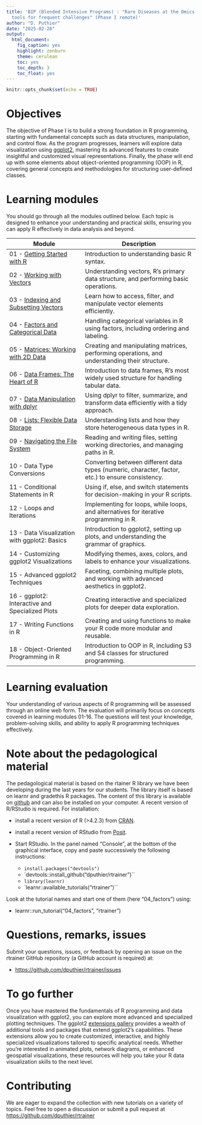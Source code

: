 ```yaml
---
title: 'BIP (Blended Intensive Programs) : "Rare Diseases at the Omics era: Current
  tools for frequent challenges" (Phase I remote)'
author: "D. Puthier"
date: "2025-02-28"
output:
  html_document:
    fig_caption: yes
    highlight: zenburn
    theme: cerulean
    toc: yes
    toc_depth: 3
    toc_float: yes
---
```


```r
knitr::opts_chunk$set(echo = TRUE)
```

# Objectives 

The objective of Phase I is to build a strong foundation in R programming, starting with fundamental concepts such as data structures, manipulation, and control flow. As the program progresses, learners will explore data visualization using [ggplot2](https://ggplot2.tidyverse.org/), mastering its advanced features to create insightful and customized visual representations. Finally, the phase will end up with some elements about object-oriented programming (OOP) in R, covering general concepts and methodologies for structuring user-defined classes.

# Learning modules

You should go through all the modules outlined below. Each topic is designed to enhance your understanding and practical skills, ensuring you can apply R effectively in data analysis and beyond.

| Module | Description |
|--------|------------|
| 01 - [Getting Started with R](https://denis-puthier-bip.shinyapps.io/01_preamble/) | Introduction to understanding basic R syntax. |
| 02 - [Working with Vectors](https://denis-puthier-bip.shinyapps.io/02_vectors/) | Understanding vectors, R’s primary data structure, and performing basic operations. |
| 03 - [Indexing and Subsetting Vectors](https://denis-puthier-bip.shinyapps.io/03_vector_indexing/) | Learn how to access, filter, and manipulate vector elements efficiently. |
| 04 - [Factors and Categorical Data](https://denis-puthier-bip.shinyapps.io/04_factors/) | Handling categorical variables in R using factors, including ordering and labeling. |
| 05 - [Matrices: Working with 2D Data](https://denis-puthier-bip.shinyapps.io/05_matrices/) | Creating and manipulating matrices, performing operations, and understanding their structure. |
| 06 - [Data Frames: The Heart of R](https://denis-puthier-bip.shinyapps.io/06_dataframes/) | Introduction to data frames, R’s most widely used structure for handling tabular data. |
| 07 - [Data Manipulation with dplyr](https://denis-puthier-bip.shinyapps.io/07_dplyr/) | Using dplyr to filter, summarize, and transform data efficiently with a tidy approach. |
| 08 - [Lists: Flexible Data Storage](https://denis-puthier-bip.shinyapps.io/08_listss/) | Understanding lists and how they store heterogeneous data types in R. |
| 09 - [Navigating the File System]() | Reading and writing files, setting working directories, and managing paths in R. |
| 10 - Data Type Conversions | Converting between different data types (numeric, character, factor, etc.) to ensure consistency. |
| 11 - Conditional Statements in R | Using if, else, and switch statements for decision-making in your R scripts. |
| 12 - Loops and Iterations | Implementing for loops, while loops, and alternatives for iterative programming in R. |
| 13 - Data Visualization with ggplot2: Basics | Introduction to ggplot2, setting up plots, and understanding the grammar of graphics. |
| 14 - Customizing ggplot2 Visualizations | Modifying themes, axes, colors, and labels to enhance your visualizations. |
| 15 - Advanced ggplot2 Techniques | Faceting, combining multiple plots, and working with advanced aesthetics in ggplot2. |
| 16 - ggplot2: Interactive and Specialized Plots | Creating interactive and specialized plots for deeper data exploration. |
| 17 - Writing Functions in R | Creating and using functions to make your R code more modular and reusable. |
| 18 - Object-Oriented Programming in R | Introduction to OOP in R, including S3 and S4 classes for structured programming. |

# Learning evaluation

Your understanding of various aspects of R programming will be assessed through an online web form. The evaluation will primarily focus on concepts covered in learning modules 01-16. The questions will test your knowledge, problem-solving skills, and ability to apply R programming techniques effectively. 

# Note about the pedagological material

The pedagological material is based on the rtainer R library we have been developing during the last years for our students. The library itself is based on learnr and gradethis R packages. The content of this library  is available on [github](https://github.com/dputhier/rtrainer) and can also be installed on your computer. A recent version of R/RStudio is required. For installation:

- install a recent version of R (>4.2.3) from [CRAN](https://cran.r-project.org/). 
- install a recent version of RStudio from [Posit](https://posit.co/download/rstudio-desktop/). 
- Start RStudio. In the panel named "Console", at the bottom of the graphical interface, copy and paste successively the following instructions:

  - `install.packages("devtools")`
  - `devtools::install_github("dputhier/rtrainer")``
  - `library(learnr)`
  - `learnr::available_tutorials("rtrainer")``

Look at the tutorial names and start one of them  (here "04_factors") using: 

- learnr::run_tutorial("04_factors", "rtrainer") 


# Questions, remarks, issues

Submit your questions, issues, or feedback by opening an issue on the rtrainer GitHub repository (a GitHub account is required) at:

- [https://github.com/dputhier/rtrainer/issues](https://github.com/dputhier/rtrainer/issues)

# To go further

Once you have mastered the fundamentals of R programming and data visualization with ggplot2, you can explore more advanced and specialized plotting techniques. The ggplot2 [extensions gallery](https://exts.ggplot2.tidyverse.org/gallery/) provides a wealth of additional tools and packages that extend ggplot2’s capabilities. These extensions allow you to create customized, interactive, and highly specialized visualizations tailored to specific analytical needs. Whether you’re interested in animated plots, network diagrams, or enhanced geospatial visualizations, these resources will help you take your R data visualization skills to the next level.

# Contributing 

We are eager to expand the collection with new tutorials on a variety of topics. Feel free to open a discussion or submit a pull request at  [https://github.com/dputhier/rtrainer](https://github.com/dputhier/rtrainer)


